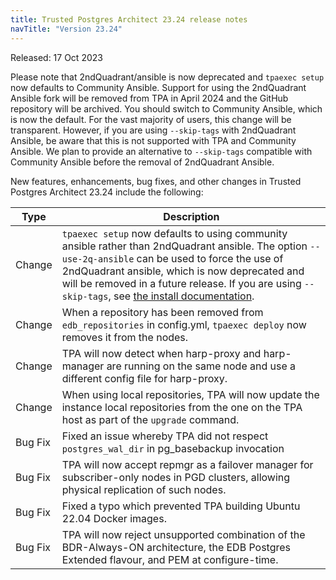 ```yaml
---
title: Trusted Postgres Architect 23.24 release notes 
navTitle: "Version 23.24"
---
```


Released: 17 Oct 2023

Please note that 2ndQuadrant/ansible is now deprecated and `tpaexec setup` now defaults to Community Ansible. 
Support for using the 2ndQuadrant Ansible fork will be removed from TPA in April 2024 and the GitHub repository will be archived. 
You should switch to Community Ansible, which is now the default. For the vast majority of users, this change will be transparent. 
However, if you are using `--skip-tags` with 2ndQuadrant Ansible, be aware that this is not supported with TPA and Community Ansible. 
We plan to provide an alternative to `--skip-tags` compatible with Community Ansible before the removal of 2ndQuadrant Ansible.

New features, enhancements, bug fixes, and other changes in Trusted Postgres Architect 23.24 include the following:

| Type | Description |
| ---- |------------ |
| Change | `tpaexec setup` now defaults to using community ansible rather than 2ndQuadrant ansible. The option `--use-2q-ansible` can be used to force the use of 2ndQuadrant ansible, which is now deprecated and will be removed in a future release. If you are using `--skip-tags`, see [the install documentation](INSTALL.mdx). |
| Change | When a repository has been removed from `edb_repositories` in config.yml, `tpaexec deploy` now removes it from the nodes. |
| Change | TPA will now detect when harp-proxy and harp-manager are running on the same node and use a different config file for harp-proxy. |
| Change | When using local repositories, TPA will now update the instance local repositories from the one on the TPA host as part of the `upgrade` command. |
| Bug Fix | Fixed an issue whereby TPA did not respect `postgres_wal_dir` in pg_basebackup invocation |
| Bug Fix | TPA will now accept repmgr as a failover manager for subscriber-only nodes in PGD clusters, allowing physical replication of such nodes. |
| Bug Fix | Fixed a typo which prevented TPA building Ubuntu 22.04 Docker images. |
| Bug Fix | TPA will now reject unsupported combination of the BDR-Always-ON architecture, the EDB Postgres Extended flavour, and PEM at configure-time. |